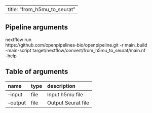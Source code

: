 
---
title: "from_h5mu_to_seurat"
---

## Pipeline arguments

nextflow run \
https://github.com/openpipelines-bio/openpipeline.git -r main_build \
-main-script target/nextflow/convert/from_h5mu_to_seurat/main.nf \
--help

## Table of arguments

| name     | type   | description        |
|:---------|:-------|:-------------------|
| --input  | file   | Input h5mu file    |
| --output | file   | Output Seurat file |